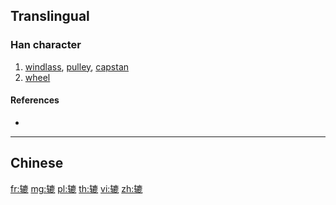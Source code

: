 {{character info/new}}
{{also|轆}}
==Translingual==

===Han character===
{{Han char|rn=159|rad=车|as=11|sn=15|four=|canj=KQIXP}}

# [[windlass]], [[pulley]], [[capstan]]
# [[wheel]]

====References====
* {{Han ref|kx=1250.241|hdz=53554.110|uh=8F98|ud=36760}}

----

==Chinese==
{{zh-see|轆}}

[[fr:辘]]
[[mg:辘]]
[[pl:辘]]
[[th:辘]]
[[vi:辘]]
[[zh:辘]]